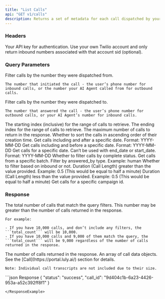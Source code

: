 ```yaml
---
title: "List Calls"
api: "GET v1/calls"
description: Returns a set of metadata for each call dispatched by your account.
---
```


### Headers

<ParamField header="authorization" type="string" required={true}>
  Your API key for authentication.
</ParamField>

<ParamField header="encrypted_key" type="string">
  Use your own Twilio account and only return inbound numbers associated with
  that account sid (optional).
</ParamField>

### Query Parameters

<ParamField query="from_number" type="string">
    Filter calls by the number they were dispatched from.

    The number that initiated the call - the user’s phone number for inbound calls, or the number your AI Agent called from for outbound calls.

</ParamField>

<ParamField query="to_number" type="string">
    Filter calls by the number they were dispatched to.

    The number that answered the call - the user’s phone number for outbound calls, or your AI Agent’s number for inbound calls.

</ParamField>
<ParamField query="from" type="int">
    The starting index (inclusive) for the range of calls to retrieve.
</ParamField>
<ParamField query="to" type="int">
    The ending index for the range of calls to retrieve.
</ParamField>
<ParamField query="limit" type="int" default="1000">
    The maximum number of calls to return in the response.
</ParamField>
<ParamField query="ascending" type="boolean" default="false">
    Whether to sort the calls in ascending order of their creation time.
</ParamField>
<ParamField query="start_date" type="string">
    Get calls including and after a specific date. Format: YYYY-MM-DD
</ParamField>
<ParamField query="end_date" type="string">
    Get calls including and before a specific date. Format: YYYY-MM-DD
</ParamField>
<ParamField query="created_at" type="string">
    Get calls for a specific date. Can’t be used with end_date or start_date. Format: YYYY-MM-DD
</ParamField>
<ParamField query="completed" type="boolean">
    Whether to filter calls by complete status.
</ParamField>
<ParamField query="batch_id" type="string">
    Get calls from a specific batch.
</ParamField>
<ParamField query="answered_by" type="string">
    Filter by answered_by type. Example: human
</ParamField>
<ParamField query="inbound" type="boolean">
    Whether to filter based on inbound or not.
</ParamField>
<ParamField query="duration_gt" type="float">
    Duration (Call Length) greater than the value provided. Example: 0.5 (This would be equal to half a minute)
</ParamField>
<ParamField query="duration_lt" type="float">
    Duration (Call Length) less than the value provided. Example: 0.5 (This would be equal to half a minute)
</ParamField>
<ParamField query="campaign_id" type="string">
    Get calls for a specific campaign id.
</ParamField>

### Response

<ResponseField name="total_count" type="integer">
  The total number of calls that match the query filters. This number may be greater than the number of calls returned in the response.

    For example:

    - If you have 10,000 calls, and don’t include any filters, the ```total_count``` will be 10,000.
    - If you have 10,000 calls and 9,000 of them match the query, the ```total_count``` will be 9,000 regardless of the number of calls returned in the response.
</ResponseField>

<ResponseField name="count" type="integer">
  The number of calls returned in the response.
</ResponseField>

<ResponseField name="calls" type="array">
    An array of call data objects. See the [Call](https://portal.luly.ai/) section for details.

    Note: Individual call transcripts are not included due to their size.
</ResponseField>

<ResponseExample>
```json Response
{
  "status": "success",
  "call_id": "9d404c1b-6a23-4426-953a-a52c392ff8f1"
}

```
</ResponseExample>
